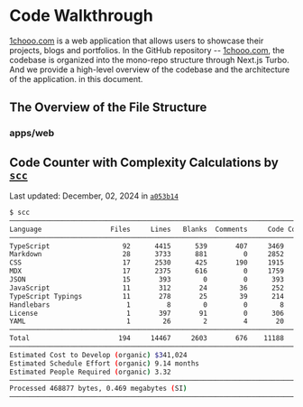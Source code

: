 
# Code Walkthrough

[1chooo.com](https://1chooo.com) is a web application that allows users to showcase their projects, blogs and portfolios. In the GitHub repository -- [1chooo.com](https://github.com/1chooo/1chooo.com), the codebase is organized into the mono-repo structure through Next.js Turbo. And we provide a high-level overview of the codebase and the architecture of the application. in this document.

## The Overview of the File Structure

<FileTree>
  <FileTree.Folder name=".github" />
  <FileTree.Folder name="apps" defaultOpen>
    <FileTree.Folder name="docs" />
    <FileTree.Folder name="web" />
  </FileTree.Folder>
  <FileTree.Folder name="package" />
  <FileTree.File name=".gitignore" />
  <FileTree.File name="CONTRIBUTING.md" />
  <FileTree.File name="LICENSE" />
  <FileTree.File name="README.md" />
  <FileTree.File name="package-lock.json" />
  <FileTree.File name="package.json" />
  <FileTree.File name="turbo.json" />
</FileTree>

### apps/web

<FileTree>
  <FileTree.Folder name="public" />
  <FileTree.Folder name="src" defaultOpen>
    <FileTree.Folder name="app" />
    <FileTree.Folder name="components" />
    <FileTree.Folder name="config" />
    <FileTree.Folder name="contents" />
    <FileTree.Folder name="hooks" />
    <FileTree.Folder name="lib" />
    <FileTree.Folder name="styles" />
    <FileTree.Folder name="tests" />
    <FileTree.Folder name="types" />
    <FileTree.File name="mdx-components.tsx" />
  </FileTree.Folder>
  <FileTree.Folder name=".eslintrc.js" />
  <FileTree.File name=".gitignore" />
  <FileTree.File name="jest.config.ts" />
  <FileTree.File name="jest.setup.ts" />
  <FileTree.File name="next-env.d.ts" />
  <FileTree.File name="next.config.mjs" />
  <FileTree.File name="package.json" />
  <FileTree.File name="postcss.config.js" />
  <FileTree.File name="tailwind.config.js" />
  <FileTree.File name="tsconfig.config.js" />
</FileTree>

## Code Counter with Complexity Calculations by [`scc`](https://github.com/boyter/scc) 

Last updated: December, 02, 2024 in [`a053b14`](https://github.com/1chooo/1chooo.com/commit/a053b14c635c6a4dbaac9cd6058aab43d216446c)

```bash
$ scc
───────────────────────────────────────────────────────────────────────────────
Language                 Files     Lines   Blanks  Comments     Code Complexity
───────────────────────────────────────────────────────────────────────────────
TypeScript                  92      4415      539       407     3469        348
Markdown                    28      3733      881         0     2852          0
CSS                         17      2530      425       190     1915          0
MDX                         17      2375      616         0     1759          0
JSON                        15       393        0         0      393          0
JavaScript                  11       312       24        36      252         12
TypeScript Typings          11       278       25        39      214         15
Handlebars                   1         8        0         0        8          0
License                      1       397       91         0      306          0
YAML                         1        26        2         4       20          0
───────────────────────────────────────────────────────────────────────────────
Total                      194     14467     2603       676    11188        375
───────────────────────────────────────────────────────────────────────────────
Estimated Cost to Develop (organic) $341,024
Estimated Schedule Effort (organic) 9.14 months
Estimated People Required (organic) 3.32
───────────────────────────────────────────────────────────────────────────────
Processed 468877 bytes, 0.469 megabytes (SI)
───────────────────────────────────────────────────────────────────────────────
```
